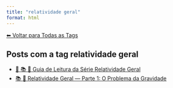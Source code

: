 ```yaml
---
title: "relatividade geral"
format: html
---
```


[⬅ Voltar para Todas as Tags](../tags.qmd)

## Posts com a tag **relatividade geral**

- [🧭 📚 🌠 Guia de Leitura da Série Relatividade Geral](/posts/fisica/guia-relatividade-geral.html)
- [📚 🌠 Relatividade Geral — Parte 1: O Problema da Gravidade](/posts/fisica/relatividade-geral-parte1.html)
